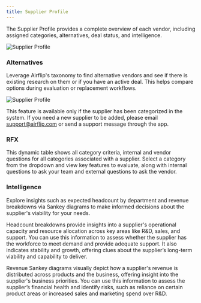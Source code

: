 ```yaml
---
title: Supplier Profile
---
```

The Supplier Profile provides a complete overview of each vendor, including assigned categories, alternatives, deal status, and intelligence.

![Supplier Profile](/images/gifs_images/research-supplier.png)

### Alternatives

Leverage Airflip's taxonomy to find alternative vendors and see if there is existing research on them or if you have an active deal. This helps compare options during evaluation or replacement workflows.

![Supplier Profile](/images/gifs_images/research-alternatives.png)

This feature is available only if the supplier has been categorized in the system. If you need a new supplier to be added, please email support@airflip.com or send a support message through the app.

### RFX

This dynamic table shows all category criteria, internal and vendor questions for all categories associated with a supplier. Select a category from the dropdown and view key features to evaluate, along with internal questions to ask your team and external questions to ask the vendor.

### Intelligence

Explore insights such as expected headcount by department and revenue breakdowns via Sankey diagrams to make informed decisions about the supplier's viability for your needs.

Headcount breakdowns provide insights into a supplier's operational capacity and resource allocation across key areas like R&D, sales, and support. You can use this information to assess whether the supplier has the workforce to meet demand and provide adequate support. It also indicates stability and growth, offering clues about the supplier’s long-term viability and capability to deliver.

Revenue Sankey diagrams visually depict how a supplier's revenue is distributed across products and the business, offering insight into the supplier's business priorities. You can use this information to assess the supplier’s financial health and identify risks, such as reliance on certain product areas or increased sales and marketing spend over R&D.

